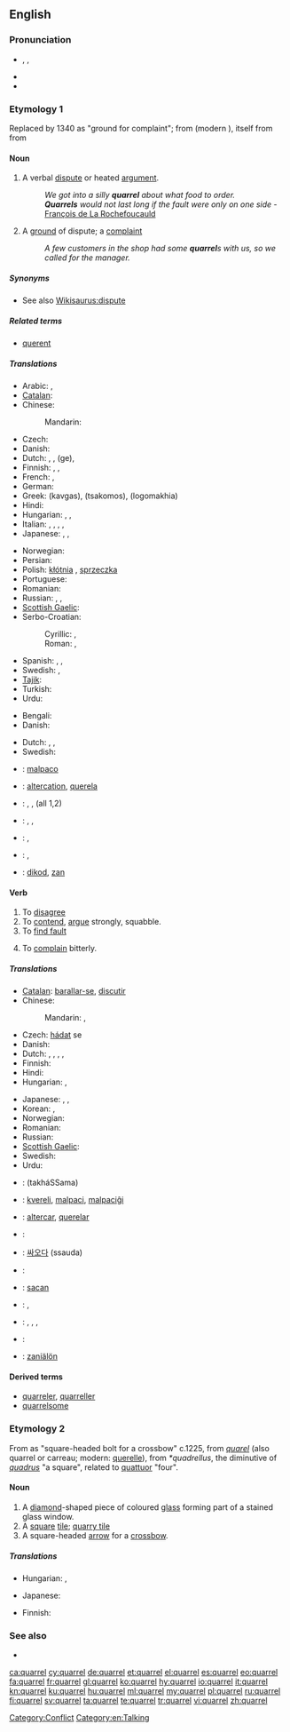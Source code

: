 ==English==

===Pronunciation===
* {{enPR|'kwôrəl}}, {{IPA|/ˈkwɒrəl/}}, {{SAMPA|/"kwQr@l/}}
* {{audio|en-us-quarrel.ogg|Audio (US)}}
* {{rhymes|ɒrəl}}

===Etymology 1===
Replaced {{etyl|ang|-}} {{term|sacan|lang=ang}} by 1340 as "ground for complaint"; from {{etyl|fro}} {{term|querele|lang=fro}} (modern {{term|querelle|lang=fr}}), itself from {{etyl|la}} {{term|querella|lang=la||complaint}} from {{term|queri|lang=la||to lament, to complain}}

====Noun====
{{en-noun}}

# A verbal [[dispute]] or heated [[argument]].
#: ''We got into a silly '''quarrel''' about what food to order.''
#: '''''Quarrels''' would not last long if the fault were only on one side'' - [[q:François de La Rochefoucauld|François de La Rochefoucauld]]
# A [[ground]] of dispute; a [[complaint]]
#: ''A few customers in the shop had some '''quarrel'''s with us, so we called for the manager.''

=====Synonyms=====
* See also [[Wikisaurus:dispute]]

=====Related terms=====
* [[querent#Etymology 1|querent]]

=====Translations=====
{{trans-top|verbal dispute or heated argument}}
* Arabic: {{t|ar|نزاع|m|tr=nazaa`}}, {{t|ar|شجار|m|tr=shijaar|sc=Arab}}
* [[Catalan]]: {{t|ca|baralla|f}}
* Chinese:
*: Mandarin: {{t-|cmn|吵架|tr=chǎojià|sc=Hani}}
* Czech: {{t-|cs|hádka|f}}
* Danish: {{t|da|skænderi|n}}
* Dutch: {{t-|nl|onenigheid|f}}, {{t|nl|dispuut|n}}, (ge){{t+|nl|ruzie|f}}, {{t+|nl|twist}}
* Finnish: {{t+|fi|riita}}, {{t-|fi|kiista}}, {{t+|fi|kina}}
* French: {{t+|fr|querelle|f}},  {{t+|fr|dispute|f}}
* German: {{t+|de|Streit|m}}
* Greek: {{t+|el|καβγάς}} (kavgas), {{t|el|τσακωμός}} (tsakomos), {{t|el|λογομαχία}} (logomakhia)
* Hindi: {{t|hi|झगड़ा|m|tr=jhagṛā|sc=Deva}}
* Hungarian: {{t+|hu|veszekedés}}, {{t|hu|perpatvar}}, {{t+|hu|vita}}
* Italian: {{t|it|battibecco|m}}, {{t|it|litigio|m}}, {{t|it|diatriba|f}}, {{t|it|scaramuccia|f}}, {{t|it|disputa|f}}
* Japanese: {{t|ja|言い争い|tr=iiarasoi}}, {{t-|ja|口論|tr=kōron}}, {{t-|ja|口喧嘩|tr=kuchigenka}}
{{trans-mid}}
* Norwegian: {{t-|no|krangel|m}}
* Persian: {{t-|fa|غوغا|tr=ghoughâ|xs=Persian}}
* Polish: [[kłótnia]] {{f}}, [[sprzeczka]] {{f}}
* Portuguese: {{t+|pt|discussão|f}}
* Romanian: {{t+|ro|ceartă|f}}
* Russian: {{t+|ru|ссора|f|tr=ssóra}},  {{t+|ru|спор|m|tr=spor}},  {{t|ru|перебранка|f|tr=perebránka}}
* [[Scottish Gaelic]]: {{t-|gd|connsachadh|m|xs=Scottish Gaelic}}
* Serbo-Croatian:
*: Cyrillic: {{t|sh|кавга|f|sc=Cyrl|xs=Serbo-Croatian}}, {{t|sh|свађа|f|sc=Cyrl|xs=Serbo-Croatian}}
*: Roman: {{t|sh|kavga|f|xs=Serbo-Croatian}}, {{t|sh|svađa|f|xs=Serbo-Croatian}}
* Spanish: {{t-|es|discusión|f}},  {{t+|es|pelea|f}},  {{t-|es|riña|f}}
* Swedish: {{t|sv|gräl|n}}, {{t|sv|dispyt|c}}
* [[Tajik]]: {{t-|tg|ғавғo|tr=ġavġo|sc=Cyrl|xs=Tajik}}
* Turkish: {{t+|tr|kavga}}
* Urdu: {{t|ur|جھگڑا|m|tr=jhagṛā|sc=ur-Arab}}
{{trans-bottom}}

{{trans-top|ground of dispute; complaint}}
* Bengali: {{t|bn|বিবাদ|tr=bibad|sc=Beng}}
* Danish: {{t|da|uenighed|c}}
{{trans-mid}}
* Dutch: {{t|nl|geschilpunt|n}}, {{t|nl|dispuut|n}}, {{t+|nl|betwisting}}
* Swedish: {{t|sv|oenighet|c}}
{{trans-bottom}}

{{checktrans-top}}
* {{ttbc|eo}}: [[malpaco]]
* {{ttbc|ia}}: [[altercation]], [[querela]]
* {{ttbc|it}}: {{t+|it|lite|f}}, {{t-|it|bega|f}}, {{t+|it|contesa|f}} (all 1,2)
{{trans-mid}}
* {{ttbc|la}}: {{t|la|jurgium}}, {{t|la|altercatio|f}}, {{t|la|rixa}}
* {{ttbc|pt}}: {{t+|pt|discussão|f}}, {{t+|pt|querela|f}}
* {{ttbc|es}}: {{t+|es|pelea|f}}, {{t-|es|riña|f}}
* {{ttbc|vo}}: [[dikod]], [[zan]]
{{trans-bottom}}

====Verb====
{{en-verb|quarrels|2='''[[quarrelling]]''' {{qualifier|UK}} ''or'' '''[[quarreling]]'''<!-- according to Chambers dictionary --> {{qualifier|US}}|3='''[[quarrelled]]''' {{qualifier|UK}} ''or'' '''[[quarreled]]''' {{qualifier|US}}}}
{{intransitive}}

# To [[disagree]]
# To [[contend]], [[argue]] strongly, squabble.
# To [[find fault]]
# {{rfv-sense}} To [[complain]] bitterly.

=====Translations=====
{{trans-see|disagree}}

{{trans-top|to contend, argue strongly, squabble}}
* [[Catalan]]: [[barallar-se]], [[discutir]]
* Chinese:
*: Mandarin: {{t-|cmn|吵架|tr=chǎojià|sc=Hani}},  {{t|cmn|拌嘴|tr=bànzuǐ|sc=Hani}}
* Czech: [[hádat]] se
* Danish: {{t|da|skændes}}
* Dutch: {{t|nl|bekvechten}}, {{t|nl|ruzieën}}, {{t|nl|ruzie maken}}, {{t-|nl|redetwisten}}, {{t+|nl|twisten}}
* Finnish: {{t+|fi|riidellä}}
* Hindi: {{t|hi|झगड़ा|tr=jhagṛā karnā|alt=झगड़ा करना|sc=Deva}}
* Hungarian: {{t+|hu|veszekszik}}, {{t|hu|veszekedik}}
{{trans-mid}}
* Japanese: {{t|ja|言い争う|tr=iiarasou}}, {{t|ja|口論する|tr=kōron suru}}, {{t|ja|口喧嘩する|tr=kuchigenka suru}}
* Korean: {{t|ko|싸우다|tr=ssauda|sc=Kore}}, {{t|ko|싸우다|tr=ssauda|sc=Kore}}
* Norwegian: {{t+|no|krangle}}
* Romanian: {{t-|ro|certa}}
* Russian: {{t+|ru|ссориться|tr=ssórit’s’a}} {{impf}}
* [[Scottish Gaelic]]: {{t-|gd|connsaich|xs=Scottish Gaelic}}
* Swedish: {{t|sv|krångla}}
* Urdu: {{t|ur|جھگڑا|tr=jhagṛā karnā|alt=جھگڑا کرنا|sc=ur-Arab}}
{{trans-bottom}}

{{trans-top|to find fault}}
{{trans-mid}}
{{trans-bottom}}

{{checktrans-top}}
* {{ttbc|ar}}: {{Arab|[[تخاصم]]}} (takháSSama)
* {{ttbc|eo}}: [[kvereli]], [[malpaci]], [[malpaciĝi]]
* {{ttbc|ia}}: [[altercar]], [[querelar]]
* {{ttbc|it}}: {{t+|it|litigare}}
{{trans-mid}}
* {{ttbc|ko}}: [[싸오다]] (ssauda)
* {{ttbc|la}}: {{t|la|jurgare}}
* {{ttbc|ang}}: [[sacan]]
* {{ttbc|pt}}: {{t+|pt|disputar}}, {{t+|pt|discutir}}
* {{ttbc|es}}: {{t-|es|disputar}}, {{t+|es|discutir}}, {{t-|es|pelearse}}, {{t-|es|quejarse}}
* {{ttbc|sv}}: {{t|sv|gräla}}
* {{ttbc|vo}}: [[zaniälön]]
{{trans-bottom}}

====Derived terms====
* [[quarreler]], [[quarreller]]
* [[quarrelsome]]

===Etymology 2===
From {{etyl|enm}} as "square-headed bolt for a crossbow" c.1225, from  {{etyl|fro}} ''[[quarel]]'' (also quarrel or carreau; modern: [[querelle]]), from {{etyl|VL.}} ''*quadrellus'', the diminutive of {{etyl|la}} ''[[quadrus]]'' "a square", related to [[quattuor]] "four".

====Noun====
{{en-noun}}

# A [[diamond]]-shaped piece of coloured [[glass]] forming part of a stained glass window.
# A [[square]] [[tile]]; [[quarry tile]]
# A square-headed [[arrow]] for a [[crossbow]].

=====Translations=====
{{trans-top|diamond-shaped piece of coloured glass forming part of a stained glass window}}
{{trans-mid}}
{{trans-bottom}}

{{trans-top|square tile}}
* Hungarian: {{t|hu|burkolólap}}, {{t|hu|mozaiklap}}
{{trans-mid}}
* Japanese: {{t|ja|タイル|tr=tairu}}
{{trans-bottom}}

{{trans-top|square-headed arrow for a crossbow}}
* Finnish: {{t+|fi|vasama}}
{{trans-mid}}
{{trans-bottom}}

===See also===
* {{pedia}}

[[Category:Conflict]]
[[Category:en:Talking]]

[[ca:quarrel]]
[[cy:quarrel]]
[[de:quarrel]]
[[et:quarrel]]
[[el:quarrel]]
[[es:quarrel]]
[[eo:quarrel]]
[[fa:quarrel]]
[[fr:quarrel]]
[[gl:quarrel]]
[[ko:quarrel]]
[[hy:quarrel]]
[[io:quarrel]]
[[it:quarrel]]
[[kn:quarrel]]
[[ku:quarrel]]
[[hu:quarrel]]
[[ml:quarrel]]
[[my:quarrel]]
[[pl:quarrel]]
[[ru:quarrel]]
[[fi:quarrel]]
[[sv:quarrel]]
[[ta:quarrel]]
[[te:quarrel]]
[[tr:quarrel]]
[[vi:quarrel]]
[[zh:quarrel]]